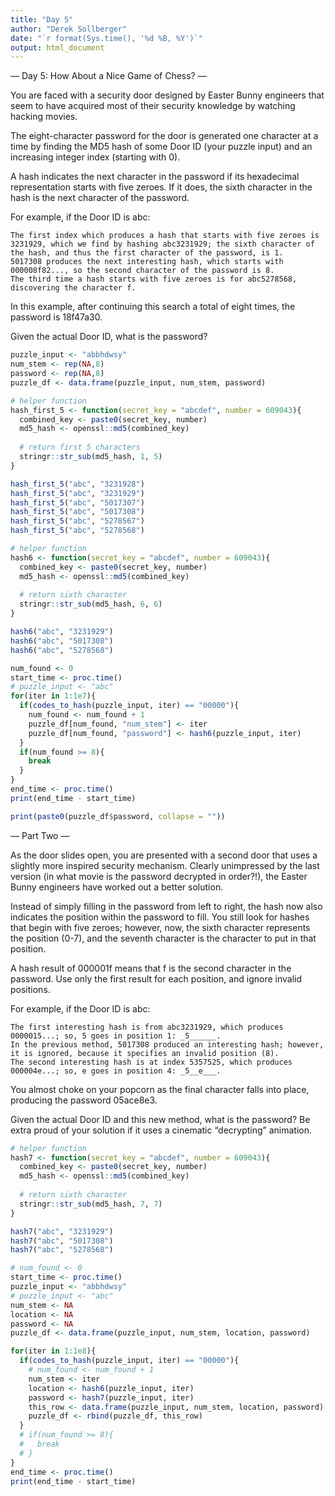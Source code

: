 ```yaml
---
title: "Day 5"
author: "Derek Sollberger"
date: "`r format(Sys.time(), '%d %B, %Y')`"
output: html_document
---
```


--- Day 5: How About a Nice Game of Chess? ---

You are faced with a security door designed by Easter Bunny engineers that seem to have acquired most of their security knowledge by watching hacking movies.

The eight-character password for the door is generated one character at a time by finding the MD5 hash of some Door ID (your puzzle input) and an increasing integer index (starting with 0).

A hash indicates the next character in the password if its hexadecimal representation starts with five zeroes. If it does, the sixth character in the hash is the next character of the password.

For example, if the Door ID is abc:

    The first index which produces a hash that starts with five zeroes is 3231929, which we find by hashing abc3231929; the sixth character of the hash, and thus the first character of the password, is 1.
    5017308 produces the next interesting hash, which starts with 000008f82..., so the second character of the password is 8.
    The third time a hash starts with five zeroes is for abc5278568, discovering the character f.

In this example, after continuing this search a total of eight times, the password is 18f47a30.

Given the actual Door ID, what is the password?

```r
puzzle_input <- "abbhdwsy"
num_stem <- rep(NA,8)
password <- rep(NA,8)
puzzle_df <- data.frame(puzzle_input, num_stem, password)
```

```r
# helper function
hash_first_5 <- function(secret_key = "abcdef", number = 609043){
  combined_key <- paste0(secret_key, number)
  md5_hash <- openssl::md5(combined_key)
  
  # return first 5 characters
  stringr::str_sub(md5_hash, 1, 5)
}

hash_first_5("abc", "3231928")
hash_first_5("abc", "3231929")
hash_first_5("abc", "5017307")
hash_first_5("abc", "5017308")
hash_first_5("abc", "5278567")
hash_first_5("abc", "5278568")
```
```r
# helper function
hash6 <- function(secret_key = "abcdef", number = 609043){
  combined_key <- paste0(secret_key, number)
  md5_hash <- openssl::md5(combined_key)
  
  # return sixth character
  stringr::str_sub(md5_hash, 6, 6)
}

hash6("abc", "3231929")
hash6("abc", "5017308")
hash6("abc", "5278568")
```
```r
num_found <- 0
start_time <- proc.time()
# puzzle_input <- "abc"
for(iter in 1:1e7){
  if(codes_to_hash(puzzle_input, iter) == "00000"){ 
    num_found <- num_found + 1
    puzzle_df[num_found, "num_stem"] <- iter
    puzzle_df[num_found, "password"] <- hash6(puzzle_input, iter)
  }
  if(num_found >= 8){
    break
  }
}
end_time <- proc.time()
print(end_time - start_time)
```
```r
print(paste0(puzzle_df$password, collapse = ""))
```

--- Part Two ---

As the door slides open, you are presented with a second door that uses a slightly more inspired security mechanism. Clearly unimpressed by the last version (in what movie is the password decrypted in order?!), the Easter Bunny engineers have worked out a better solution.

Instead of simply filling in the password from left to right, the hash now also indicates the position within the password to fill. You still look for hashes that begin with five zeroes; however, now, the sixth character represents the position (0-7), and the seventh character is the character to put in that position.

A hash result of 000001f means that f is the second character in the password. Use only the first result for each position, and ignore invalid positions.

For example, if the Door ID is abc:

    The first interesting hash is from abc3231929, which produces 0000015...; so, 5 goes in position 1: _5______.
    In the previous method, 5017308 produced an interesting hash; however, it is ignored, because it specifies an invalid position (8).
    The second interesting hash is at index 5357525, which produces 000004e...; so, e goes in position 4: _5__e___.

You almost choke on your popcorn as the final character falls into place, producing the password 05ace8e3.

Given the actual Door ID and this new method, what is the password? Be extra proud of your solution if it uses a cinematic "decrypting" animation.

```r
# helper function
hash7 <- function(secret_key = "abcdef", number = 609043){
  combined_key <- paste0(secret_key, number)
  md5_hash <- openssl::md5(combined_key)
  
  # return sixth character
  stringr::str_sub(md5_hash, 7, 7)
}

hash7("abc", "3231929")
hash7("abc", "5017308")
hash7("abc", "5278568")
```

```r
# num_found <- 0
start_time <- proc.time()
puzzle_input <- "abbhdwsy"
# puzzle_input <- "abc"
num_stem <- NA
location <- NA
password <- NA
puzzle_df <- data.frame(puzzle_input, num_stem, location, password)

for(iter in 1:1e8){
  if(codes_to_hash(puzzle_input, iter) == "00000"){ 
    # num_found <- num_found + 1
    num_stem <- iter
    location <- hash6(puzzle_input, iter)
    password <- hash7(puzzle_input, iter)
    this_row <- data.frame(puzzle_input, num_stem, location, password)
    puzzle_df <- rbind(puzzle_df, this_row)
  }
  # if(num_found >= 8){
  #   break
  # }
}
end_time <- proc.time()
print(end_time - start_time)
```
